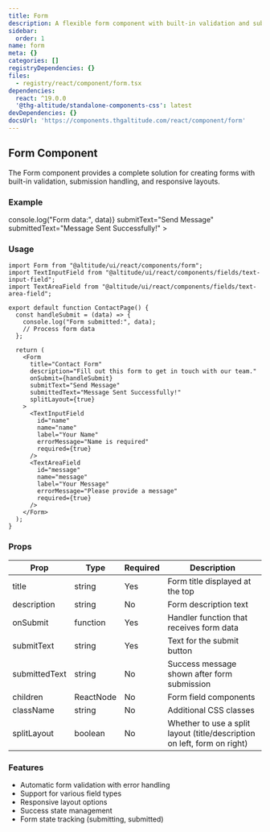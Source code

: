 ```yaml
---
title: Form
description: A flexible form component with built-in validation and submission handling
sidebar:
  order: 1
name: form
meta: {}
categories: []
registryDependencies: {}
files:
  - registry/react/component/form.tsx
dependencies:
  react: ^19.0.0
  '@thg-altitude/standalone-components-css': latest
devDependencies: {}
docsUrl: 'https://components.thgaltitude.com/react/component/form'
---
```



## Form Component

The Form component provides a complete solution for creating forms with built-in validation, submission handling, and responsive layouts.

### Example

<ShowComponent>
  <div style={{ maxWidth: "600px" }}>
    <Form
      title="Contact Form"
      description="Fill out this form to get in touch with our team."
      onSubmit={(data) => console.log("Form data:", data)}
      submitText="Send Message"
      submittedText="Message Sent Successfully!"
    >
      <TextInputField
        id="name"
        name="name"
        label="Your Name"
        errorMessage="Name is required"
        required={true}
      />
      <TextAreaField
        id="message"
        name="message"
        label="Your Message"
        errorMessage="Please provide a message"
        required={true}
      />
    </Form>
  </div>
</ShowComponent>

### Usage

```tsx
import Form from "@altitude/ui/react/components/form";
import TextInputField from "@altitude/ui/react/components/fields/text-input-field";
import TextAreaField from "@altitude/ui/react/components/fields/text-area-field";

export default function ContactPage() {
  const handleSubmit = (data) => {
    console.log("Form submitted:", data);
    // Process form data
  };

  return (
    <Form
      title="Contact Form"
      description="Fill out this form to get in touch with our team."
      onSubmit={handleSubmit}
      submitText="Send Message"
      submittedText="Message Sent Successfully!"
      splitLayout={true}
    >
      <TextInputField
        id="name"
        name="name"
        label="Your Name"
        errorMessage="Name is required"
        required={true}
      />
      <TextAreaField
        id="message"
        name="message"
        label="Your Message"
        errorMessage="Please provide a message"
        required={true}
      />
    </Form>
  );
}
```

### Props

| Prop          | Type      | Required | Description                                                              |
| ------------- | --------- | -------- | ------------------------------------------------------------------------ |
| title         | string    | Yes      | Form title displayed at the top                                          |
| description   | string    | No       | Form description text                                                    |
| onSubmit      | function  | Yes      | Handler function that receives form data                                 |
| submitText    | string    | Yes      | Text for the submit button                                               |
| submittedText | string    | No       | Success message shown after form submission                              |
| children      | ReactNode | No       | Form field components                                                    |
| className     | string    | No       | Additional CSS classes                                                   |
| splitLayout   | boolean   | No       | Whether to use a split layout (title/description on left, form on right) |

### Features

- Automatic form validation with error handling
- Support for various field types
- Responsive layout options
- Success state management
- Form state tracking (submitting, submitted)
